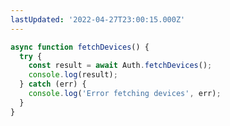 ```yaml
---
lastUpdated: '2022-04-27T23:00:15.000Z'
---
```

```javascript
async function fetchDevices() {
  try {
    const result = await Auth.fetchDevices();
    console.log(result);
  } catch (err) {
    console.log('Error fetching devices', err);
  }
}
```
